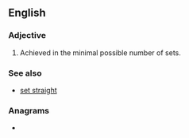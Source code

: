 ==English==

===Adjective===
{{en-adj|-|head=[[straight]]-[[sets]]}}

# {{lb|en|tennis|of a victory or a loss in a match}} Achieved in the minimal possible number of sets.
#: {{ux|en|American Fish beat Frenchman Tsonga in a '''straight-sets''' victory.}}

===See also===
* [[set straight]]

===Anagrams===
* {{anagrams|en|states' rights}}
